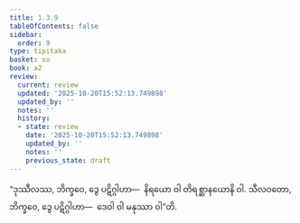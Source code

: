 ```yaml
---
title: 1.3.9
tableOfContents: false
sidebar:
  order: 9
type: tipitaka
basket: su
book: a2
review:
  current: review
  updated: '2025-10-20T15:52:13.749898'
  updated_by: ''
  notes: ''
  history:
  - state: review
    date: '2025-10-20T15:52:13.749898'
    updated_by: ''
    notes: ''
    previous_state: draft
---
```



<DynamicBreadcrumb />


<ReviewStatus review={frontmatter.review} showDetails={true} />

<HypothesisAnnotation frontmatter={frontmatter} />

<Division number="30" book="a2" e="ch" v="15" p="62">

<Paragraph number="65" book="a2">
“ဒုဿီလဿ, ဘိက္ခဝေ, ဒွေ ပဋိဂ္ဂါဟာ—  နိရယော ဝါ တိရစ္ဆာနယောနိ ဝါ.
</Paragraph>

<Paragraph number="66" book="a2">
သီလဝတော, ဘိက္ခဝေ, ဒွေ ပဋိဂ္ဂါဟာ—  ဒေဝါ ဝါ မနုဿာ ဝါ”တိ.
</Paragraph>
</Division>